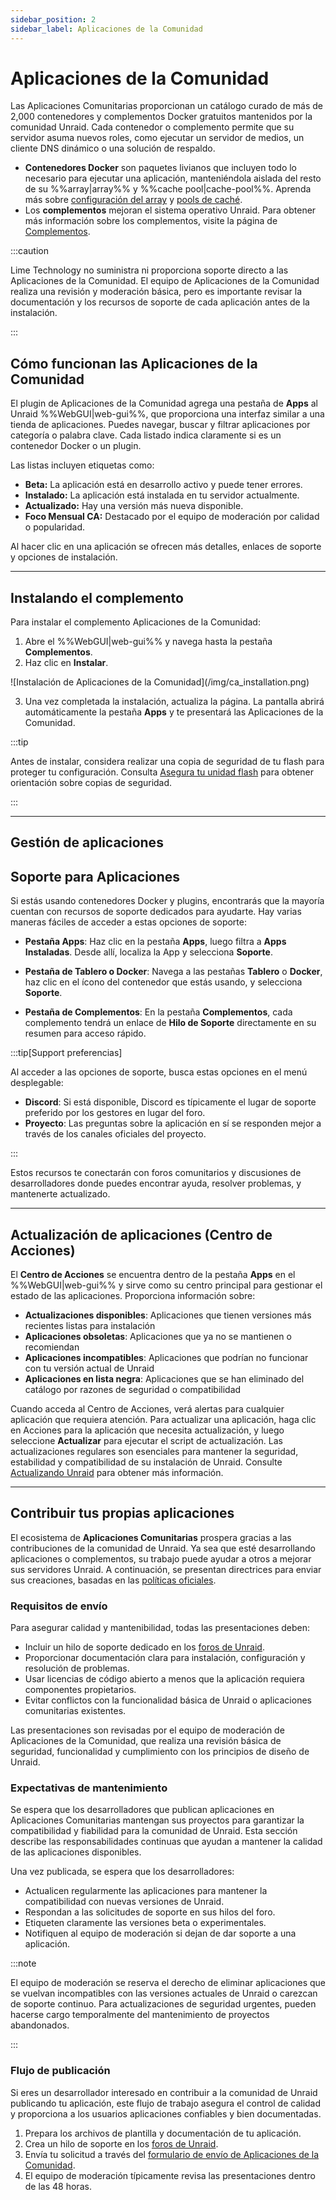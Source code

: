 ```yaml
---
sidebar_position: 2
sidebar_label: Aplicaciones de la Comunidad
---
```



# Aplicaciones de la Comunidad

Las Aplicaciones Comunitarias proporcionan un catálogo curado de más de 2,000 contenedores y complementos Docker gratuitos mantenidos por la comunidad Unraid. Cada contenedor o complemento permite que su servidor asuma nuevos roles, como ejecutar un servidor de medios, un cliente DNS dinámico o una solución de respaldo.

- **Contenedores Docker** son paquetes livianos que incluyen todo lo necesario para ejecutar una aplicación, manteniéndola aislada del resto de su %%array|array%% y %%cache pool|cache-pool%%. Aprenda más sobre [configuración del array](../manage-storage/array-configuration.mdx) y [pools de caché](../manage-storage/cache-pools.mdx).
- Los **complementos** mejoran el sistema operativo Unraid. Para obtener más información sobre los complementos, visite la página de [Complementos](../customize-your-experience/plugins.mdx).

:::caution

Lime Technology no suministra ni proporciona soporte directo a las Aplicaciones de la Comunidad. El equipo de Aplicaciones de la Comunidad realiza una revisión y moderación básica, pero es importante revisar la documentación y los recursos de soporte de cada aplicación antes de la instalación.

:::

## Cómo funcionan las Aplicaciones de la Comunidad

El plugin de Aplicaciones de la Comunidad agrega una pestaña de **Apps** al Unraid %%WebGUI|web-gui%%, que proporciona una interfaz similar a una tienda de aplicaciones. Puedes navegar, buscar y filtrar aplicaciones por categoría o palabra clave. Cada listado indica claramente si es un contenedor Docker o un plugin.

Las listas incluyen etiquetas como:

- **Beta:** La aplicación está en desarrollo activo y puede tener errores.
- **Instalado:** La aplicación está instalada en tu servidor actualmente.
- **Actualizado:** Hay una versión más nueva disponible.
- **Foco Mensual CA:** Destacado por el equipo de moderación por calidad o popularidad.

Al hacer clic en una aplicación se ofrecen más detalles, enlaces de soporte y opciones de instalación.

---

## Instalando el complemento

Para instalar el complemento Aplicaciones de la Comunidad:

1. Abre el %%WebGUI|web-gui%% y navega hasta la pestaña **Complementos**.
2. Haz clic en **Instalar**.

<div style={{ margin: 'auto', maxWidth: '714px', display: 'flex', flexDirection: 'column', alignItems: 'center' }}>
  ![Instalación de Aplicaciones de la Comunidad](/img/ca_installation.png)
</div>

3. Una vez completada la instalación, actualiza la página. La pantalla abrirá automáticamente la pestaña **Apps** y te presentará las Aplicaciones de la Comunidad.

:::tip

Antes de instalar, considera realizar una copia de seguridad de tu flash para proteger tu configuración. Consulta [Asegura tu unidad flash](../../system-administration/secure-your-server/secure-your-flash-drive.mdx) para obtener orientación sobre copias de seguridad.

:::

---

## Gestión de aplicaciones

<Tabs>
  <TabItem value="Instalando aplicaciones" label="Instalando aplicaciones">
    <CommunityAppsInstalling />
  </TabItem>

  <TabItem value="Eliminando aplicaciones" label="Eliminando aplicaciones">
    <CommunityAppsRemoving />
  </TabItem>

  <TabItem value="Reinstalando aplicaciones" label="Reinstalando aplicaciones">
    <CommunityAppsReinstalling />
  </TabItem>
</Tabs>

## Soporte para Aplicaciones

Si estás usando contenedores Docker y plugins, encontrarás que la mayoría cuentan con recursos de soporte dedicados para ayudarte. Hay varias maneras fáciles de acceder a estas opciones de soporte:

- **Pestaña Apps**: Haz clic en la pestaña **Apps**, luego filtra a **Apps Instaladas**. Desde allí, localiza la App y selecciona **Soporte**.

- **Pestaña de Tablero o Docker**: Navega a las pestañas **Tablero** o **Docker**, haz clic en el ícono del contenedor que estás usando, y selecciona **Soporte**.

- **Pestaña de Complementos**: En la pestaña **Complementos**, cada complemento tendrá un enlace de **Hilo de Soporte** directamente en su resumen para acceso rápido.

:::tip[Support preferencias]

Al acceder a las opciones de soporte, busca estas opciones en el menú desplegable:

- **Discord**: Si está disponible, Discord es típicamente el lugar de soporte preferido por los gestores en lugar del foro.
- **Proyecto**: Las preguntas sobre la aplicación en sí se responden mejor a través de los canales oficiales del proyecto.

:::

Estos recursos te conectarán con foros comunitarios y discusiones de desarrolladores donde puedes encontrar ayuda, resolver problemas, y mantenerte actualizado.

---

## Actualización de aplicaciones (Centro de Acciones)

El **Centro de Acciones** se encuentra dentro de la pestaña **Apps** en el %%WebGUI|web-gui%% y sirve como su centro principal para gestionar el estado de las aplicaciones. Proporciona información sobre:

- **Actualizaciones disponibles**: Aplicaciones que tienen versiones más recientes listas para instalación
- **Aplicaciones obsoletas**: Aplicaciones que ya no se mantienen o recomiendan
- **Aplicaciones incompatibles**: Aplicaciones que podrían no funcionar con tu versión actual de Unraid
- **Aplicaciones en lista negra**: Aplicaciones que se han eliminado del catálogo por razones de seguridad o compatibilidad

Cuando acceda al Centro de Acciones, verá alertas para cualquier aplicación que requiera atención. Para actualizar una aplicación, haga clic en Acciones para la aplicación que necesita actualización, y luego seleccione **Actualizar** para ejecutar el script de actualización. Las actualizaciones regulares son esenciales para mantener la seguridad, estabilidad y compatibilidad de su instalación de Unraid. Consulte [Actualizando Unraid](../../system-administration/maintain-and-update/upgrading-unraid.mdx) para obtener más información.

---

## Contribuir tus propias aplicaciones

El ecosistema de **Aplicaciones Comunitarias** prospera gracias a las contribuciones de la comunidad de Unraid. Ya sea que esté desarrollando aplicaciones o complementos, su trabajo puede ayudar a otros a mejorar sus servidores Unraid. A continuación, se presentan directrices para enviar sus creaciones, basadas en las [políticas oficiales](https://forums.unraid.net/topic/87144-ca-application-policies-notes/).

### Requisitos de envío

Para asegurar calidad y mantenibilidad, todas las presentaciones deben:

- Incluir un hilo de soporte dedicado en los [foros de Unraid](https://forums.unraid.net/).
- Proporcionar documentación clara para instalación, configuración y resolución de problemas.
- Usar licencias de código abierto a menos que la aplicación requiera componentes propietarios.
- Evitar conflictos con la funcionalidad básica de Unraid o aplicaciones comunitarias existentes.

Las presentaciones son revisadas por el equipo de moderación de Aplicaciones de la Comunidad, que realiza una revisión básica de seguridad, funcionalidad y cumplimiento con los principios de diseño de Unraid.

### Expectativas de mantenimiento

Se espera que los desarrolladores que publican aplicaciones en Aplicaciones Comunitarias mantengan sus proyectos para garantizar la compatibilidad y fiabilidad para la comunidad de Unraid. Esta sección describe las responsabilidades continuas que ayudan a mantener la calidad de las aplicaciones disponibles.

Una vez publicada, se espera que los desarrolladores:

- Actualicen regularmente las aplicaciones para mantener la compatibilidad con nuevas versiones de Unraid.
- Respondan a las solicitudes de soporte en sus hilos del foro.
- Etiqueten claramente las versiones beta o experimentales.
- Notifiquen al equipo de moderación si dejan de dar soporte a una aplicación.

:::note

El equipo de moderación se reserva el derecho de eliminar aplicaciones que se vuelvan incompatibles con las versiones actuales de Unraid o carezcan de soporte continuo. Para actualizaciones de seguridad urgentes, pueden hacerse cargo temporalmente del mantenimiento de proyectos abandonados.

:::

### Flujo de publicación

Si eres un desarrollador interesado en contribuir a la comunidad de Unraid publicando tu aplicación, este flujo de trabajo asegura el control de calidad y proporciona a los usuarios aplicaciones confiables y bien documentadas.

1. Prepara los archivos de plantilla y documentación de tu aplicación.
2. Crea un hilo de soporte en los [foros de Unraid](https://forums.unraid.net/).
3. Envía tu solicitud a través del [formulario de envío de Aplicaciones de la Comunidad](https://form.asana.com/?k=qtIUrf5ydiXvXzPI57BiJw\&d=714739274360802).
4. El equipo de moderación típicamente revisa las presentaciones dentro de las 48 horas.
